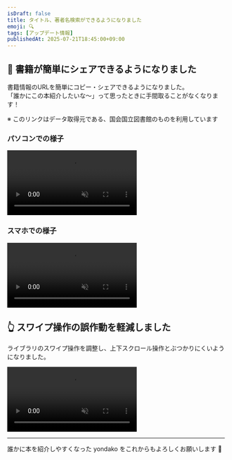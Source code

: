 ```yaml
---
isDraft: false
title: タイトル、著者名検索ができるようになりました
emoji: 🔍️
tags: [アップデート情報]
publishedAt: 2025-07-21T18:45:00+09:00
---
```



## 📨 書籍が簡単にシェアできるようになりました

書籍情報のURLを簡単にコピー・シェアできるようになりました。  
「誰かにこの本紹介したいな～」って思ったときに手間取ることがなくなります！

※ このリンクはデータ取得元である、国会国立図書館のものを利用しています

### パソコンでの様子
<video src={sharePcDemoVideoUrl} autoplay loop muted playsinline></video>

### スマホでの様子
<video src={shareSpDemoVideoUrl} autoplay loop muted playsinline></video>


## 👆️ スワイプ操作の誤作動を軽減しました

ライブラリのスワイプ操作を調整し、上下スクロール操作とぶつかりにくいようになりました。

<video src={swipeDemoVideoUrl} autoplay loop muted playsinline></video>

---

誰かに本を紹介しやすくなった yondako をこれからもよろしくお願いします 📖
